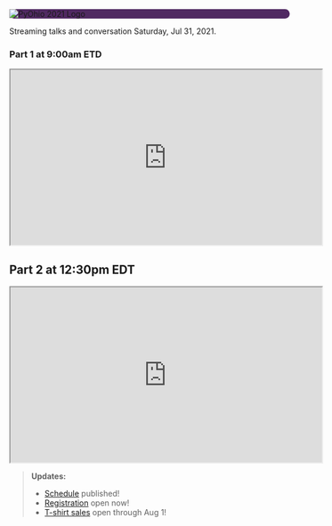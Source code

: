 <Seo title="PyOhio 2021" />

<div style="background-color: #502962; border-radius: 40px">
  <img
    alt="PyOhio 2021 Logo"
    src="../assets/pyohio-2021-logo-transparent.png"
  />
</div>

Streaming talks and conversation Saturday, Jul 31, 2021.

### Part 1 at 9:00am ETD

<iframe
  width="560"
  height="315"
  src="https://www.youtube.com/embed/vs0LcUCgB7g"
  frameborder="1"
  allow="accelerometer; autoplay; encrypted-media; gyroscope; picture-in-picture"
  allowfullscreen
></iframe>

## Part 2 at 12:30pm EDT

<iframe
  width="560"
  height="315"
  src="https://www.youtube.com/embed/-Zk5-jws1ts"
  frameborder="1"
  allow="accelerometer; autoplay; encrypted-media; gyroscope; picture-in-picture"
  allowfullscreen
></iframe>

> **Updates:**
>
> - [Schedule](/program/schedule) published!
> - [Registration](https://ti.to/pyohio/pyohio-2021) open now!
> - [T-shirt sales](https://www.customink.com/fundraising/pyohio-2021) open through Aug 1!
